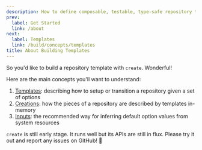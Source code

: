 ```yaml
---
description: How to define composable, testable, type-safe repository templates with create.
prev:
  label: Get Started
  link: /about
next:
  label: Templates
  link: /build/concepts/templates
title: About Building Templates
---
```


So you'd like to build a repository template with `create`.
Wonderful!

Here are the main concepts you'll want to understand:

1. [Templates](/build/concepts/templates): describing how to setup or transition a repository given a set of options
2. [Creations](/build/concepts/creations): how the pieces of a repository are described by templates in-memory
3. [Inputs](/build/concepts/inputs): the recommended way for inferring default option values from system resources

`create` is still early stage.
It runs well but its APIs are still in flux.
Please try it out and report any issues on GitHub! 🙏
